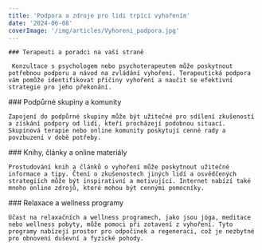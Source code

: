 ```yaml
---
title: 'Podpora a zdroje pro lidi trpící vyhořením'
date: '2024-06-08'
coverImage: '/img/articles/Vyhoreni_podpora.jpg'
---
```


<div className="main__post--content">
  <div>
   
    ### Terapeuti a poradci na vaší straně

     Konzultace s psychologem nebo psychoterapeutem může poskytnout potřebnou podporu a návod na zvládání vyhoření. Terapeutická podpora vám pomůže identifikovat příčiny vyhoření a naučit se efektivní strategie pro jeho překonání.

  </div>
  <div>
    ### Podpůrné skupiny a komunity

    Zapojení do podpůrné skupiny může být užitečné pro sdílení zkušeností a získání podpory od lidí, kteří procházejí podobnou situací. Skupinová terapie nebo online komunity poskytují cenné rady a povzbuzení v době potřeby.

  </div>
  <div>
    ### Knihy, články a online materiály

    Prostudování knih a článků o vyhoření může poskytnout užitečné informace a tipy. Čtení o zkušenostech jiných lidí a osvědčených strategiích může být inspirativní a motivující. Internet nabízí také mnoho online zdrojů, které mohou být cennými pomocníky.

  </div>
  <div>
    ### Relaxace a wellness programy

    Účast na relaxačních a wellness programech, jako jsou jóga, meditace nebo wellness pobyty, může pomoci při zotavení z vyhoření. Tyto programy nabízejí prostor pro odpočinek a regeneraci, což je nezbytné pro obnovení duševní a fyzické pohody.

  </div>

</div>
